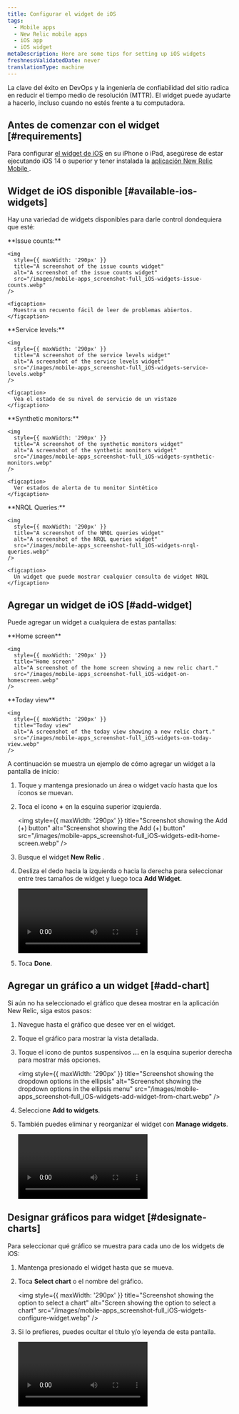 ```yaml
---
title: Configurar el widget de iOS
tags:
  - Mobile apps
  - New Relic mobile apps
  - iOS app
  - iOS widget
metaDescription: Here are some tips for setting up iOS widgets
freshnessValidatedDate: never
translationType: machine
---
```


La clave del éxito en DevOps y la ingeniería de confiabilidad del sitio radica en reducir el tiempo medio de resolución (MTTR). El widget puede ayudarte a hacerlo, incluso cuando no estés frente a tu computadora.

## Antes de comenzar con el widget [#requirements]

Para configurar [el widget de iOS](https://support.apple.com/en-us/HT207122) en su iPhone o iPad, asegúrese de estar ejecutando iOS 14 o superior y tener instalada la [aplicación New Relic Mobile ](install-newrelic-ios-mobile-app).

## Widget de iOS disponible [#available-ios-widgets]

Hay una variedad de widgets disponibles para darle control dondequiera que esté:

<SideBySide>
  <Side>
    <DNT>
      **Issue counts:**
    </DNT>

    <img
      style={{ maxWidth: '290px' }}
      title="A screenshot of the issue counts widget"
      alt="A screenshot of the issue counts widget"
      src="/images/mobile-apps_screenshot-full_iOS-widgets-issue-counts.webp"
    />

    <figcaption>
      Muestra un recuento fácil de leer de problemas abiertos.
    </figcaption>
  </Side>

  <Side>
    <DNT>
      **Service levels:**
    </DNT>

    <img
      style={{ maxWidth: '290px' }}
      title="A screenshot of the service levels widget"
      alt="A screenshot of the service levels widget"
      src="/images/mobile-apps_screenshot-full_iOS-widgets-service-levels.webp"
    />

    <figcaption>
      Vea el estado de su nivel de servicio de un vistazo
    </figcaption>
  </Side>

  <Side>
    <DNT>
      **Synthetic monitors:**
    </DNT>

    <img
      style={{ maxWidth: '290px' }}
      title="A screenshot of the synthetic monitors widget"
      alt="A screenshot of the synthetic monitors widget"
      src="/images/mobile-apps_screenshot-full_iOS-widgets-synthetic-monitors.webp"
    />

    <figcaption>
      Ver estados de alerta de tu monitor Sintético
    </figcaption>
  </Side>

  <Side>
    <DNT>
      **NRQL Queries:**
    </DNT>

    <img
      style={{ maxWidth: '290px' }}
      title="A screenshot of the NRQL queries widget"
      alt="A screenshot of the NRQL queries widget"
      src="/images/mobile-apps_screenshot-full_iOS-widgets-nrql-queries.webp"
    />

    <figcaption>
      Un widget que puede mostrar cualquier consulta de widget NRQL
    </figcaption>
  </Side>
</SideBySide>

## Agregar un widget de iOS [#add-widget]

Puede agregar un widget a cualquiera de estas pantallas:

<SideBySide>
  <Side>
    <DNT>
      **Home screen**
    </DNT>

    <img
      style={{ maxWidth: '290px' }}
      title="Home screen"
      alt="A screenshot of the home screen showing a new relic chart."
      src="/images/mobile-apps_screenshot-full_iOS-widget-on-homescreen.webp"
    />
  </Side>

  <Side>
    <DNT>
      **Today view**
    </DNT>

    <img
      style={{ maxWidth: '290px' }}
      title="Today view"
      alt="A screenshot of the today view showing a new relic chart."
      src="/images/mobile-apps_screenshot-full_iOS-widgets-on-today-view.webp"
    />
  </Side>
</SideBySide>

A continuación se muestra un ejemplo de cómo agregar un widget a la pantalla de inicio:

1. Toque y mantenga presionado un área o widget vacío hasta que los íconos se muevan.

2. Toca el icono <DNT>**+**</DNT> en la esquina superior izquierda.

   <img
     style={{ maxWidth: '290px' }}
     title="Screenshot showing the Add (+) button"
     alt="Screenshot showing the Add (+) button"
     src="/images/mobile-apps_screenshot-full_iOS-widgets-edit-home-screen.webp"
   />

3. Busque el widget <DNT>**New Relic**</DNT> .

4. Desliza el dedo hacia la izquierda o hacia la derecha para seleccionar entre tres tamaños de widget y luego toca <DNT>**Add Widget**</DNT>.

   <Video
     type="wistia"
     id="qyk74p7j56"
     vertical
     width="290px"
   />

5. Toca <DNT>**Done**</DNT>.

## Agregar un gráfico a un widget [#add-chart]

Si aún no ha seleccionado el gráfico que desea mostrar en la aplicación New Relic, siga estos pasos:

1. Navegue hasta el gráfico que desee ver en el widget.

2. Toque el gráfico para mostrar la vista detallada.

3. Toque el icono de puntos suspensivos <DNT>**...**</DNT> en la esquina superior derecha para mostrar más opciones.

   <img
     style={{ maxWidth: '290px' }}
     title="Screenshot showing the dropdown options in the ellipsis"
     alt="Screenshot showing the dropdown options in the ellipsis menu"
     src="/images/mobile-apps_screenshot-full_iOS-widgets-add-widget-from-chart.webp"
   />

4. Seleccione <DNT>**Add to widgets**</DNT>.

5. También puedes eliminar y reorganizar el widget con <DNT>**Manage widgets**</DNT>.

   <Video
     type="wistia"
     id="7dd2al2g8w"
     vertical
     width="290px"
   />

## Designar gráficos para widget [#designate-charts]

Para seleccionar qué gráfico se muestra para cada uno de los widgets de iOS:

1. Mantenga presionado el widget hasta que se mueva.

2. Toca <DNT>**Select chart**</DNT> o el nombre del gráfico.

   <img
     style={{ maxWidth: '290px' }}
     title="Screenshot showing the option to select a chart"
     alt="Screen showing the option to select a chart"
     src="/images/mobile-apps_screenshot-full_iOS-widgets-configure-widget.webp"
   />

3. Si lo prefieres, puedes ocultar el título y/o leyenda de esta pantalla.

   <Video
     type="wistia"
     id="jsh48c18dq"
     vertical
     width="290px"
   />
